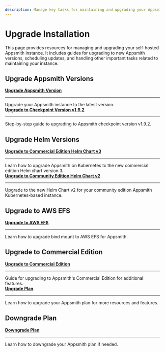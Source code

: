 ```yaml
---
description: Manage key tasks for maintaining and upgrading your Appsmith instance.
---
```


# Upgrade Installation

This page provides resources for managing and upgrading your self-hosted Appsmith instance. It includes guides for upgrading to new Appsmith versions, scheduling updates, and handling other important tasks related to maintaining your instance.

## Upgrade Appsmith Versions

<div className="containerGridSampleApp">
   <div className="containerColumnSampleApp columnGrid column-one">
      <div className="containerCol">
         <b><a href="/getting-started/setup/instance-management/update-appsmith">Upgrade Appsmith Version</a></b>
      </div>
      <hr/>
      <div className="containerDescription">
         Upgrade your Appsmith instance to the latest version.
      </div>
   </div>

   <div className="containerColumnSampleApp columnGrid column-two">
      <div className="containerCol">
         <b><a href="/getting-started/setup/instance-management/upgrade-to-checkpoint-version">Upgrade to Checkpoint Version v1.9.2</a></b>
      </div>
      <hr/>
      <div className="containerDescription">
         Step-by-step guide to upgrading to Appsmith checkpoint version v1.9.2.
      </div>
   </div>
</div>

## Upgrade Helm Versions

<div className="containerGridSampleApp">
   <div className="containerColumnSampleApp columnGrid column-one">
      <div className="containerCol">
         <b><a href="/getting-started/setup/installation-guides/kubernetes/migrate-to-be-chart">Upgrade to Commercial Edition Helm Chart v3</a></b>
      </div>
      <hr/>
      <div className="containerDescription">
         Learn how to upgrade Appsmith on Kubernetes to the new commercial edition Helm chart version 3.
      </div>
   </div>

   <div className="containerColumnSampleApp columnGrid column-two">
      <div className="containerCol">
         <b><a href="/getting-started/setup/installation-guides/kubernetes/migrate-to-helm-chart-v2-ce">Upgrade to Community Edition Helm Chart v2</a></b>
      </div>
      <hr/>
      <div className="containerDescription">
         Upgrade to the new Helm Chart v2 for your community edition Appsmith Kubernetes-based instance.
      </div>
   </div>
</div>

## Upgrade to AWS EFS

<div className="containerGridSampleApp">
   <div className="containerColumnSampleApp columnGrid column-one">
      <div className="containerCol">
         <b><a href="/getting-started/setup/installation-guides/aws-ecs/migrate-bind-mount-to-efs">Upgrade to AWS EFS</a></b>
      </div>
      <hr/>
      <div className="containerDescription">
         Learn how to upgrade bind mount to AWS EFS for Appsmith.
      </div>
   </div>
    <div className="columnGrid column-two" style={{margin: "10px"}}></div>
</div>

## Upgrade to Commercial Edition

<div className="containerGridSampleApp">
   <div className="containerColumnSampleApp columnGrid column-one">
      <div className="containerCol">
         <b><a href="/getting-started/setup/manage-editions/README">Upgrade to Commercial Edition</a></b>
      </div>
      <hr/>
      <div className="containerDescription">
         Guide for upgrading to Appsmith's Commercial Edition for additional features.
      </div>
   </div>

   <div className="containerColumnSampleApp columnGrid column-two">
      <div className="containerCol">
         <b><a href="/getting-started/setup/manage-plans/upgrade-plan">Upgrade Plan</a></b>
      </div>
      <hr/>
      <div className="containerDescription">
         Learn how to upgrade your Appsmith plan for more resources and features.
      </div>
   </div>
</div>

## Downgrade Plan

<div className="containerGridSampleApp">
   <div className="containerColumnSampleApp columnGrid column-one">
      <div className="containerCol">
         <b><a href="/getting-started/setup/manage-plans/downgrade-plan">Downgrade Plan</a></b>
      </div>
      <hr/>
      <div className="containerDescription">
         Learn how to downgrade your Appsmith plan if needed.
      </div>
   </div>
    <div className="columnGrid column-two" style={{margin: "10px"}}></div>
</div>